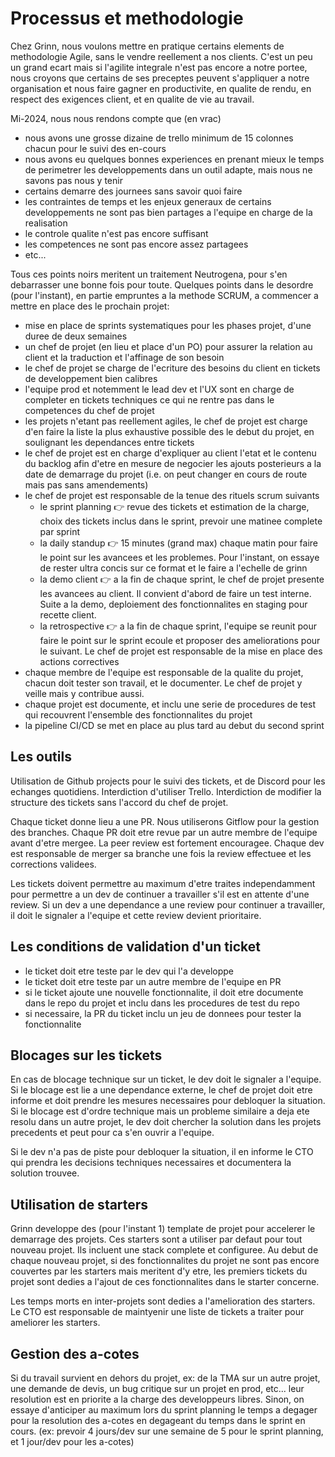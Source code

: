 # Processus et methodologie

Chez Grinn, nous voulons mettre en pratique certains elements de methodologie Agile, sans le vendre reellement a nos clients. C'est un peu un grand ecart mais si l'agilite integrale n'est pas encore a notre portee, nous croyons que certains de ses preceptes peuvent s'appliquer a notre organisation et nous faire gagner en productivite, en qualite de rendu, en respect des exigences client, et en qualite de vie au travail.

Mi-2024, nous nous rendons compte que (en vrac)

- nous avons une grosse dizaine de trello minimum de 15 colonnes chacun pour le suivi des en-cours
- nous avons eu quelques bonnes experiences en prenant mieux le temps de perimetrer les developpements dans un outil adapte, mais nous ne savons pas nous y tenir
- certains demarre des journees sans savoir quoi faire
- les contraintes de temps et les enjeux generaux de certains developpements ne sont pas bien partages a l'equipe en charge de la realisation
- le controle qualite n'est pas encore suffisant
- les competences ne sont pas encore assez partagees
- etc...

Tous ces points noirs meritent un traitement Neutrogena, pour s'en debarrasser une bonne fois pour toute. Quelques points dans le desordre (pour l'instant), en partie empruntes a la methode SCRUM, a commencer a mettre en place des le prochain projet:

- mise en place de sprints systematiques pour les phases projet, d'une duree de deux semaines
- un chef de projet (en lieu et place d'un PO) pour assurer la relation au client et la traduction et l'affinage de son besoin
- le chef de projet se charge de l'ecriture des besoins du client en tickets de developpement bien calibres
- l'equipe prod et notemment le lead dev et l'UX sont en charge de completer en tickets techniques ce qui ne rentre pas dans le competences du chef de projet
- les projets n'etant pas reellement agiles, le chef de projet est charge d'en faire la liste la plus exhaustive possible des le debut du projet, en soulignant les dependances entre tickets
- le chef de projet est en charge d'expliquer au client l'etat et le contenu du backlog afin d'etre en mesure de negocier les ajouts posterieurs a la date de demarrage du projet (i.e. on peut changer en cours de route mais pas sans amendements)
- le chef de projet est responsable de la tenue des rituels scrum suivants
  - le sprint planning 👉 revue des tickets et estimation de la charge, choix des tickets inclus dans le sprint, prevoir une matinee complete par sprint
  - la daily standup 👉 15 minutes (grand max) chaque matin pour faire le point sur les avancees et les problemes. Pour l'instant, on essaye de rester ultra concis sur ce format et le faire a l'echelle de grinn
  - la demo client 👉 a la fin de chaque sprint, le chef de projet presente les avancees au client. Il convient d'abord de faire un test interne. Suite a la demo, deploiement des fonctionnalites en staging pour recette client.
  - la retrospective 👉 a la fin de chaque sprint, l'equipe se reunit pour faire le point sur le sprint ecoule et proposer des ameliorations pour le suivant. Le chef de projet est responsable de la mise en place des actions correctives
- chaque membre de l'equipe est responsable de la qualite du projet, chacun doit tester son travail, et le documenter. Le chef de projet y veille mais y contribue aussi.
- chaque projet est documente, et inclu une serie de procedures de test qui recouvrent l'ensemble des fonctionnalites du projet
- la pipeline CI/CD se met en place au plus tard au debut du second sprint

## Les outils

Utilisation de Github projects pour le suivi des tickets, et de Discord pour les echanges quotidiens. Interdiction d'utiliser Trello. Interdiction de modifier la structure des tickets sans l'accord du chef de projet.

Chaque ticket donne lieu a une PR. Nous utiliserons Gitflow pour la gestion des branches. Chaque PR doit etre revue par un autre membre de l'equipe avant d'etre mergee. La peer review est fortement encouragee. Chaque dev est responsable de merger sa branche une fois la review effectuee et les corrections validees.

Les tickets doivent permettre au maximum d'etre traites independamment pour permettre a un dev de continuer a travailler s'il est en attente d'une review. Si un dev a une dependance a une review pour continuer a travailler, il doit le signaler a l'equipe et cette review devient prioritaire.

## Les conditions de validation d'un ticket

- le ticket doit etre teste par le dev qui l'a developpe
- le ticket doit etre teste par un autre membre de l'equipe en PR
- si le ticket ajoute une nouvelle fonctionnalite, il doit etre documente dans le repo du projet et inclu dans les procedures de test du repo
- si necessaire, la PR du ticket inclu un jeu de donnees pour tester la fonctionnalite

## Blocages sur les tickets

En cas de blocage technique sur un ticket, le dev doit le signaler a l'equipe. Si le blocage est lie a une dependance externe, le chef de projet doit etre informe et doit prendre les mesures necessaires pour debloquer la situation.
Si le blocage est d'ordre technique mais un probleme similaire a deja ete resolu dans un autre projet, le dev doit chercher la solution dans les projets precedents et peut pour ca s'en ouvrir a l'equipe.

Si le dev n'a pas de piste pour debloquer la situation, il en informe le CTO qui prendra les decisions techniques necessaires et documentera la solution trouvee.

## Utilisation de starters

Grinn developpe des (pour l'instant 1) template de projet pour accelerer le demarrage des projets. Ces starters sont a utiliser par defaut pour tout nouveau projet. Ils incluent une stack complete et configuree. Au debut de chaque nouveau projet, si des fonctionnalites du projet ne sont pas encore couvertes par les starters mais meritent d'y etre, les premiers tickets du projet sont dedies a l'ajout de ces fonctionnalites dans le starter concerne.

Les temps morts en inter-projets sont dedies a l'amelioration des starters. Le CTO est responsable de maintyenir une liste de tickets a traiter pour ameliorer les starters.

## Gestion des a-cotes

Si du travail survient en dehors du projet, ex: de la TMA sur un autre projet, une demande de devis, un bug critique sur un projet en prod, etc... leur resolution est en priorite a la charge des developpeurs libres. Sinon, on essaye d'anticiper au maximum lors du sprint planning le temps a degager pour la resolution des a-cotes en degageant du temps dans le sprint en cours. (ex: prevoir 4 jours/dev sur une semaine de 5 pour le sprint planning, et 1 jour/dev pour les a-cotes)
